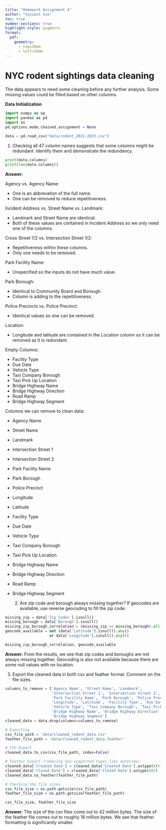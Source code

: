 ```yaml
---
title: "Homework Assignment 4"
author: "Vincent Xie"
toc: true
number-sections: true
highlight-style: pygments
format: 
  pdf: 
    geometry: 
      - top=30mm
      - left=20mm
---
```


# **NYC rodent sightings data cleaning** {.unnumbered}

The data appears to need some cleaning before any further analysis.
Some missing values could be filled based on other columns.

**Data Initialization**

```python
import numpy as np
import pandas as pd
import os
pd.options.mode.chained_assignment = None

data = pd.read_csv("data/rodent_2022-2023.csv")
```

   1. Checking all 47 column names suggests that some columns 
   might be redundant. Identify them and demonstrate the redundancy.

```python
print(data.columns)
print(len(data.columns))
```

**Answer:** 

Agency vs. Agency Name:

- One is an abbrevation of the full name.
- One can be removed to reduce repetitiveness.

Incident Address vs. Street Name vs. Landmark:

- Landmark and Street Name are identical.
- Both of these values are contained in Incident Address so we only need one of the columns.

Cross Street 1/2 vs. Intersection Street 1/2:

- Repetitiveness within these columns.
- Only one needs to be removed.

Park Facility Name:

- Unspecified so the inputs do not have much value.

Park Borough:

- Identical to Community Board and Borough.
- Column is adding to the repetitiveness.

Police Precincts vs. Police Precinct:

- Identical values so one can be removed.

Location:

- Longitude and latitude are contained in the Location column so it can be removed as it is redundant.

Empty Columns:

- Facility Type
- Due Date
- Vehicle Type
- Taxi Company Borough
- Taxi Pick Up Location
- Bridge Highway Name
- Bridge Highway Direction
- Road Ramp
- Bridge Highway Segment

Columns we can remove to clean data:

- Agency Name
- Street Name
- Landmark
- Intersection Street 1
- Intersection Street 2
- Park Facility Name
- Park Borough
- Police Precinct
- Longitude
- Latitude
- Facility Type
- Due Date
- Vehicle Type
- Taxi Company Borough
- Taxi Pick Up Location
- Bridge Highway Name
- Bridge Highway Direction
- Road Ramp
- Bridge Highway Segment


   2. Are zip code and borough always missing together? If geocodes
   are available, use reverse geocoding to fill the zip code.

```python
missing_zip = data['Zip Codes'].isnull()
missing_borough = data['Borough'].isnull()
missing_zip_borough_correlation = (missing_zip == missing_borough).all()
geocode_available = not (data['Latitude'].isnull().any() 
                    or data['Longitude'].isnull().any())

missing_zip_borough_correlation, geocode_available
```

**Answer:** From the results, we see that zip codes and boroughs are not always missing together. Geocoding is also not available because there are some null values with no location.

   3. Export the cleaned data in both csv and feather format. 
   Comment on the file sizes.

```python
columns_to_remove = ['Agency Name', 'Street Name', 'Landmark',
                     'Intersection Street 1', 'Intersection Street 2',
                     'Park Facility Name', 'Park Borough', 'Police Precinct',
                     'Longitude', 'Latitude', 'Facility Type', 'Due Date',
                     'Vehicle Type', 'Taxi Company Borough', 'Taxi Pick Up Location',
                     'Bridge Highway Name', 'Bridge Highway Direction', 'Road Ramp',
                     'Bridge Highway Segment']
cleaned_data = data.drop(columns=columns_to_remove)

# Exporting
csv_file_path = 'data/cleaned_rodent_data.csv'
feather_file_path = 'data/cleaned_rodent_data.feather'

# CSV Export
cleaned_data.to_csv(csv_file_path, index=False)

# Feather Export (removing non-supported types like datetime)
cleaned_data['Created Date'] = cleaned_data['Created Date'].astype(str)
cleaned_data['Closed Date'] = cleaned_data['Closed Date'].astype(str)
cleaned_data.to_feather(feather_file_path)

# Checking the file sizes
csv_file_size = os.path.getsize(csv_file_path)
feather_file_size = os.path.getsize(feather_file_path)

csv_file_size, feather_file_size
```

**Answer**: The size of the csv files come out to 42 million bytes. The size of the feather file comes out to roughly 16 million bytes. We see that feather formatting is significantly smaller.